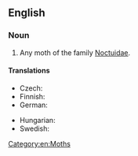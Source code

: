 ==English==

===Noun===
{{en-noun|head=[[owlet]] [[moth]]}}

# Any moth of the family [[Noctuidae]].

====Translations====
{{trans-top|moth of family Noctuidae}}
* Czech: {{t+|cs|můra|f}}
* Finnish: {{t+|fi|yökkönen}}
* German: {{t+|de|Eule|f}}
{{trans-mid}}
* Hungarian: {{t+|hu|bagolylepke}}
* Swedish: {{t|sv|nattfly|n}}
{{trans-bottom}}

[[Category:en:Moths]]